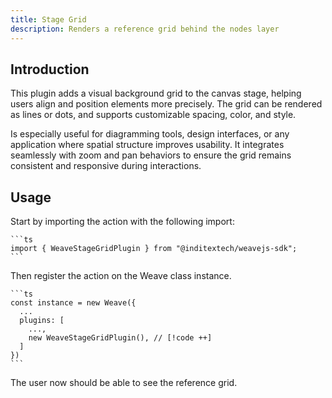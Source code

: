 ```yaml
---
title: Stage Grid
description: Renders a reference grid behind the nodes layer
---
```



## Introduction

This plugin adds a visual background grid to the canvas stage, helping users align
and position elements more precisely. The grid can be rendered as lines or dots, and
supports customizable spacing, color, and style.

Is especially useful for diagramming tools, design interfaces, or any
application where spatial structure improves usability. It integrates seamlessly
with zoom and pan behaviors to ensure the grid remains consistent and responsive
during interactions.

## Usage

<Accordions>
  <Accordion title="1. Import the plugin" id="import-plugin">
    Start by importing the action with the following import:

    ```ts
    import { WeaveStageGridPlugin } from "@inditextech/weavejs-sdk";
    ```

  </Accordion>
  <Accordion title="2. Register the plugin" id="register-plugin">
    Then register the action on the Weave class instance.

    ```ts
    const instance = new Weave({
      ...
      plugins: [
        ...,
        new WeaveStageGridPlugin(), // [!code ++]
      ]
    })
    ```

  </Accordion>
  <Accordion title="3. Use the plugin" id="use-the-plugin">
    The user now should be able to see the reference grid.

  </Accordion>
</Accordions>
